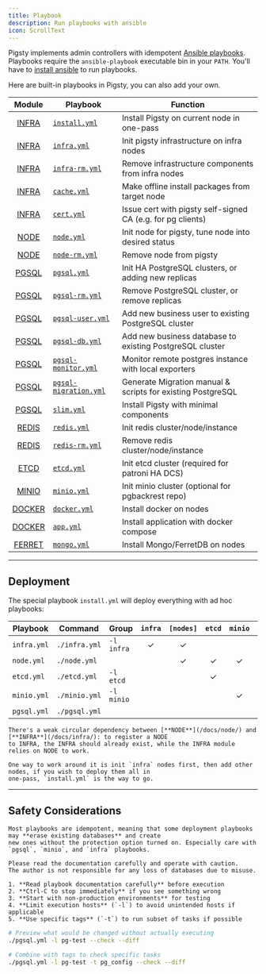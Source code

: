```yaml
---
title: Playbook
description: Run playbooks with ansible
icon: ScrollText
---
```


Pigsty implements admin controllers with idempotent [Ansible playbooks](https://docs.ansible.com/ansible/latest/playbook_guide/playbooks_intro.html).
Playbooks require the `ansible-playbook` executable bin in your `PATH`. You'll have to [install ansible](/docs/admin/ansible#install) to run playbooks.

Here are built-in playbooks in Pigsty, you can also add your own.

|             Module              | Playbook                                                                               | Function                                                    |
|:-------------------------------:|----------------------------------------------------------------------------------------|-------------------------------------------------------------|
|  [INFRA](/docs/infra/playbook)  | [`install.yml`](https://github.com/pgsty/pigsty/blob/main/install.yml)                 | Install Pigsty on current node in one-pass                  |
|  [INFRA](/docs/infra/playbook)  | [`infra.yml`](https://github.com/pgsty/pigsty/blob/main/infra.yml)                     | Init pigsty infrastructure on infra nodes                   |
|  [INFRA](/docs/infra/playbook)  | [`infra-rm.yml`](https://github.com/pgsty/pigsty/blob/main/infra-rm.yml)               | Remove infrastructure components from infra nodes           |
|  [INFRA](/docs/infra/playbook)  | [`cache.yml`](https://github.com/pgsty/pigsty/blob/main/cache.yml)                     | Make offline install packages from target node              |
|  [INFRA](/docs/infra/playbook)  | [`cert.yml`](https://github.com/pgsty/pigsty/blob/main/cert.yml)                       | Issue cert with pigsty self-signed CA (e.g. for pg clients) |
|   [NODE](/docs/node/playbook)   | [`node.yml`](https://github.com/pgsty/pigsty/blob/main/node.yml)                       | Init node for pigsty, tune node into desired status         |
|   [NODE](/docs/node/playbook)   | [`node-rm.yml`](https://github.com/pgsty/pigsty/blob/main/node-rm.yml)                 | Remove node from pigsty                                     |
|  [PGSQL](/docs/pgsql/playbook)  | [`pgsql.yml`](https://github.com/pgsty/pigsty/blob/main/pgsql.yml)                     | Init HA PostgreSQL clusters, or adding new replicas         |
|  [PGSQL](/docs/pgsql/playbook)  | [`pgsql-rm.yml`](https://github.com/pgsty/pigsty/blob/main/pgsql-rm.yml)               | Remove PostgreSQL cluster, or remove replicas               |
|  [PGSQL](/docs/pgsql/playbook)  | [`pgsql-user.yml`](https://github.com/pgsty/pigsty/blob/main/pgsql-user.yml)           | Add new business user to existing PostgreSQL cluster        |
|  [PGSQL](/docs/pgsql/playbook)  | [`pgsql-db.yml`](https://github.com/pgsty/pigsty/blob/main/pgsql-db.yml)               | Add new business database to existing PostgreSQL cluster    |
|  [PGSQL](/docs/pgsql/playbook)  | [`pgsql-monitor.yml`](https://github.com/pgsty/pigsty/blob/main/pgsql-monitor.yml)     | Monitor remote postgres instance with local exporters       |
|  [PGSQL](/docs/pgsql/playbook)  | [`pgsql-migration.yml`](https://github.com/pgsty/pigsty/blob/main/pgsql-migration.yml) | Generate Migration manual & scripts for existing PostgreSQL |
|  [PGSQL](/docs/pgsql/playbook)  | [`slim.yml`](https://github.com/pgsty/pigsty/blob/main/slim.yml)                       | Install Pigsty with minimal components                      |
|  [REDIS](/docs/redis/playbook)  | [`redis.yml`](https://github.com/pgsty/pigsty/blob/main/redis.yml)                     | Init redis cluster/node/instance                            |
|  [REDIS](/docs/redis/playbook)  | [`redis-rm.yml`](https://github.com/pgsty/pigsty/blob/main/redis-rm.yml)               | Remove redis cluster/node/instance                          |
|   [ETCD](/docs/etcd/playbook)   | [`etcd.yml`](https://github.com/pgsty/pigsty/blob/main/etcd.yml)                       | Init etcd cluster (required for patroni HA DCS)             |
|  [MINIO](/docs/minio/playbook)  | [`minio.yml`](https://github.com/pgsty/pigsty/blob/main/minio.yml)                     | Init minio cluster (optional for pgbackrest repo)           |
| [DOCKER](/docs/docker/playbook) | [`docker.yml`](https://github.com/pgsty/pigsty/blob/main/docker.yml)                   | Install docker on nodes                                     |
| [DOCKER](/docs/docker/playbook) | [`app.yml`](https://github.com/pgsty/pigsty/blob/main/app.yml)                         | Install application with docker compose                     |
|     [FERRET](/docs/ferret/)     | [`mongo.yml`](https://github.com/pgsty/pigsty/blob/main/mongo.yml)                     | Install Mongo/FerretDB on nodes                             |


--------

## Deployment

The special playbook `install.yml` will deploy everything with ad hoc playbooks:

| Playbook    | Command       | Group      | `infra` | `[nodes]` | `etcd` | `minio` | `[pgsql]` |
|-------------|---------------|------------|:-------:|:---------:|:------:|:-------:|:---------:|
| `infra.yml` | `./infra.yml` | `-l infra` |    ✓    |     ✓     |        |         |           |
| `node.yml`  | `./node.yml`  |            |         |     ✓     |   ✓    |    ✓    |     ✓     |
| `etcd.yml`  | `./etcd.yml`  | `-l etcd`  |         |           |   ✓    |         |           |
| `minio.yml` | `./minio.yml` | `-l minio` |         |           |        |    ✓    |           |
| `pgsql.yml` | `./pgsql.yml` |            |         |           |        |         |     ✓     |

<Callout title="Circular Dependency Between NODE and INFRA" type="warn">

    There's a weak circular dependency between [**NODE**](/docs/node/) and [**INFRA**](/docs/infra/): to register a NODE
    to INFRA, the INFRA should already exist, while the INFRA module relies on NODE to work.

    One way to work around it is init `infra` nodes first, then add other nodes, if you wish to deploy them all in
    one-pass, `install.yml` is the way to go.

</Callout>




--------

## Safety Considerations

<Callout title="Idempotent but Potentially Destructive" type="error">

    Most playbooks are idempotent, meaning that some deployment playbooks may **erase existing databases** and create
    new ones without the protection option turned on. Especially care with `pgsql`, `minio`, and `infra` playbooks.

    Please read the documentation carefully and operate with caution.
    The author is not responsible for any loss of databases due to misuse.

</Callout>

<Callout title="Safety Best Practices" type="warn">

    1. **Read playbook documentation carefully** before execution
    2. **Ctrl-C to stop immediately** if you see something wrong
    3. **Start with non-production environments** for testing
    4. **Limit execution hosts** (`-l`) to avoid unintended hosts if applicable
    5. **Use specific tags** (`-t`) to run subset of tasks if possible

</Callout>

<Callout title="Dry Run Mode" type="info">

```bash
# Preview what would be changed without actually executing
./pgsql.yml -l pg-test --check --diff

# Combine with tags to check specific tasks
./pgsql.yml -l pg-test -t pg_config --check --diff
```

</Callout>